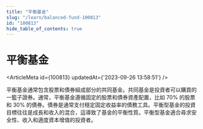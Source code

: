 ```yaml
---
title: "平衡基金"
slug: "/learn/balanced-fund-100813"
id: "100813"
hide_table_of_contents: true
---
```



# 平衡基金

<ArticleMeta id={100813} updatedAt={'2023-09-26 13:58:51'} />
<div className='border-solid border-b border-t-0 my-4 border-[var(--ifm-color-gray-300)]' />

平衡基金通常包含股票和債券組成部分的共同基金。共同基金是投資者可以購買的一籃子證券。通常，平衡基金遵循固定的股票和債券資產配置，比如 70% 的股票和 30% 的債券。債券是通常支付穩定固定收益率的債務工具。平衡型基金的投資目標往往是成長和收入的混合，這導致了基金的平衡性質。平衡型基金適合尋求安全性、收入和適度資本增值的投資者。
